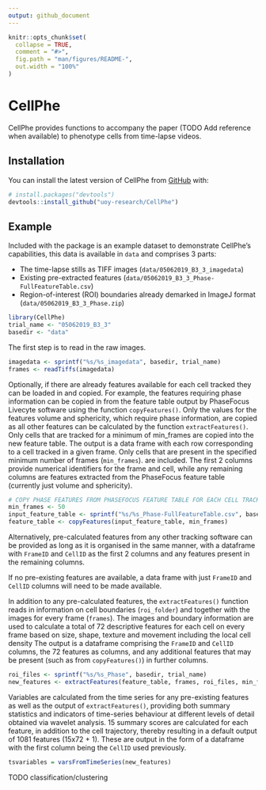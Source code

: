 ```yaml
---
output: github_document
---
```


<!-- README.md is generated from README.Rmd. Please edit that file -->

```r
knitr::opts_chunk$set(
  collapse = TRUE,
  comment = "#>",
  fig.path = "man/figures/README-",
  out.width = "100%"
)
```

# CellPhe

<!-- badges: start -->
<!-- badges: end -->

CellPhe provides functions to accompany the paper (TODO Add reference when available) to phenotype cells from time-lapse videos.

## Installation

You can install the latest version of CellPhe from [GitHub](https://github.com/) with:

``` r
# install.packages("devtools")
devtools::install_github("uoy-research/CellPhe")
```

## Example

Included with the package is an example dataset to demonstrate CellPhe's capabilities, this data is available in `data` and comprises 3 parts:

  - The time-lapse stills as TIFF images (`data/05062019_B3_3_imagedata`)
  - Existing pre-extracted features (`data/05062019_B3_3_Phase-FullFeatureTable.csv`)
  - Region-of-interest (ROI) boundaries already demarked in ImageJ format (`data/05062019_B3_3_Phase.zip`) 

```r
library(CellPhe)
trial_name <- "05062019_B3_3"
basedir <- "data"
```

The first step is to read in the raw images.

```r
imagedata <- sprintf("%s/%s_imagedata", basedir, trial_name)
frames <- readTiffs(imagedata)
```

Optionally, if there are already features available for each cell tracked 
they can be loaded in and copied. For example, the features requiring phase 
information can be copied in from the feature table output by PhaseFocus Livecyte 
software using the function `copyFeatures()`. Only the values for the features 
volume and sphericity, which require phase information, are copied as all other 
features can be calculated by the function `extractFeatures()`. Only cells that 
are tracked for a minimum of min_frames are copied into the new feature table. 
The output is a data frame with each row corresponding to a cell tracked in a
given frame. Only cells that are present in the specified minimum number of frames 
(`min_frames`). are included. 
The first 2 columns provide numerical identifiers for the frame and cell, while any
remaining columns are features extracted from the PhaseFocus feature table (currently just
volume and sphericity).

```r
# COPY PHASE FEATURES FROM PHASEFOCUS FEATURE TABLE FOR EACH CELL TRACKED FOR MORE THAN MIN_FRAMES AND FIND MISSING FRAMES:
min_frames <- 50
input_feature_table <- sprintf("%s/%s_Phase-FullFeatureTable.csv", basedir, trial_name)
feature_table <- copyFeatures(input_feature_table, min_frames)
```

Alternatively, pre-calculated features from any other tracking software can be provided
as long as it is organised in the same manner, with a dataframe with `FrameID` and `CellID`
as the first 2 columns and any features present in the remaining columns.

If no pre-existing features are available, a data frame with just `FrameID` and `CellID` columns
will need to be made available.

In addition to any pre-calculated features, the `extractFeatures()` function reads in information on cell 
boundaries (`roi_folder`) and together with the images for every frame (`frames`). 
The images and boundary information are used to calculate a total of 72 descriptive features for each cell 
on every frame based on size, shape, texture and movement including the local cell density 
The output is a dataframe comprising the `FrameID` and `CellID` columns, the 72 features as columns, and any additional features that may be present (such as from `copyFeatures()`) in further columns.

```r
roi_files <- sprintf("%s/%s_Phase", basedir, trial_name)
new_features <- extractFeatures(feature_table, frames, roi_files, min_frames, framerate=0.0028)
```

Variables are calculated from the time series for any pre-existing features as well as the output of `extractFeatures()`, providing both summary statistics and indicators of time-series behaviour at different levels of detail obtained via wavelet analysis. 
15 summary scores are calculated for each feature, in addition to the cell trajectory, thereby resulting in a default output of 1081 features (15x72 + 1).
These are output in the form of a dataframe with the first column being the `CellID` used previously.

```r
tsvariables = varsFromTimeSeries(new_features)
```

TODO classification/clustering
